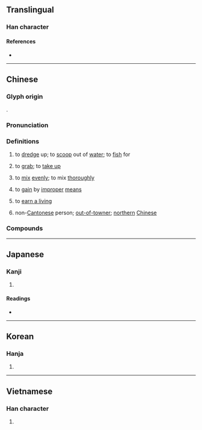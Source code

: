 {{also|捞}}
{{character info/new}}
==Translingual==
{{Han simplified forms|撈|𢭐|捞|ex=y}}

===Han character===
{{Han char|rn=64|rad=手|as=12|sn=15|four=59027|canj=QFFS|ids=⿰扌勞}}

====References====
* {{Han ref|kx=0453.230|dkj=12679|dj=0803.060|hdz=31963.020|uh=6488|ud=25736|bh=BCB4|bd=48308}}

----

==Chinese==
{{zh-forms|s=捞}}

===Glyph origin===
{{Han etym}}
{{Han compound|手|勞|c1=s|c2=p|alt1=扌|t1=hand|ls=psc}}.

===Pronunciation===
{{zh-pron
|m=lāo,láo
|m_note=láo - regional Mandarin for “to scoop up”, also used in {{zh-l|*撈什子}}
|c=laau4,laau1,lou1,lou4
|md=lău/lò̤
|md_note=lău - “to scoop up; to gain by improper means”; lò̤ - “to take out noodles or vegetables cooked in boiling water”
|mn=qz:lô͘/tw,xm,zz:lô/hô͘
|mn_note=lô͘/lô - literary; hô͘ - vernacular (俗)
|w=1'lau
|mc=y
|oc=y
|ma=Zh-lao.ogg
|cat=v
}}

===Definitions===
{{zh-hanzi}}

# to [[dredge]] up; to [[scoop]] out of [[water]]; to [[fish]] for
#: {{zh-x|把 金魚 撈 出來|to '''scoop''' a goldfish out}}
# {{lb|zh|dialectal}} to [[grab]]; to [[take up]]
# {{lb|zh|Cantonese}} to [[mix]] [[evenly]]; to mix [[thoroughly]]
# {{lb|zh|figurative}} to [[gain]] by [[improper]] [[means]]
# {{lb|zh|Cantonese}} to [[earn a living]]
# {{lb|zh|Cantonese|pejorative|from {{zh-l|*撈鬆}}}} non-[[Cantonese]] person; [[out-of-towner]]; [[northern]] [[Chinese]]

===Compounds===
{{zh-der|fold=1|捕撈|大海撈針|撈麵|水中撈月|打撈|大撈一票|大撈一筆|撈取|河撈|撈一票|海底撈月|撈菱|撈稻草|撈油水|撈毛的|撈摸|漁撈|撈金|撈梢|撈錢|撈本|撈過界|撈一把|洋撈|水底撈月|撈鈴|打淨撈乾|撈起嘴巴|海中撈月|撈捕|撈嘴|海底撈針|撈兒|水底撈針|東海撈針|撈鬆|撈仔|撈什子|東撈西摸|打鳳撈龍}}

{{zh-cat|Elementary}}

----

==Japanese==

===Kanji===
{{ja-kanji|grade=|rs=手12|shin=𢭐}}

# {{defn|lang=ja|sort=手12}}

====Readings====
* {{ja-readings|goon=[[ろう]] (rō)|kanon=[[ろう]] (rō)|kanyoon=[[りょう]] (ryō)|kun=[[すくいあげ]] (sukuiage), [[とる]] (toru)}}

----

==Korean==

===Hanja===
{{ko-hanja|hangeul=[[로]]>[[노]]|eumhun=|rv=ro>no|mr=ro>no|y=lo>no}}

# {{defn|lang=ko|sort=手12}}

----

==Vietnamese==

===Han character===
{{vi-readings|rs=手12|hanviet=[[lau]], [[lao]], [[lạo]], [[trau]]}}

# {{defn|lang=vi|sort=手12}}